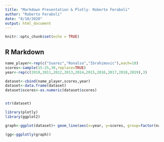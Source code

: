 ---
title: "Markdown Presentation & Plotly- Roberto Feraboli"
author: "Roberto Feraboli"
date: "8/10/2020"
output: html_document
---

```{r setup, include=FALSE}
knitr::opts_chunk$set(echo = TRUE)
```

## R Markdown



```{r}
name_player<-rep(c("Suarez","Ronalso","Ibrahimovic"),each=10)
scores<-sample(15:25,30,replace=TRUE)
year<-rep(c(2010,2011,2012,2013,2014,2015,2016,2017,2018,2019),3)

dataset<-cbind(name_player,scores,year)
dataset<-data.frame(dataset)
dataset$scores<-as.numeric(dataset$scores)


str(dataset)

library(plotly)
library(ggplot2)

graph<-ggplot(dataset)+ geom_line(aes(x=year, y=scores, group=factor(name_player),colour=factor(name_player)))

(gg<-ggplotly(graph))
```


